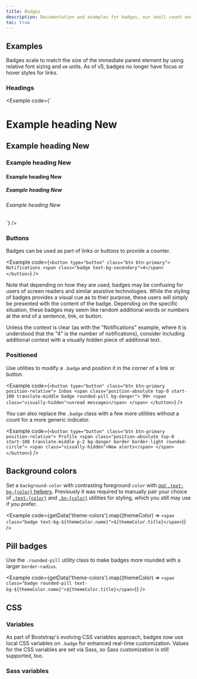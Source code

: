 ```yaml
---
title: Badges
description: Documentation and examples for badges, our small count and labeling component.
toc: true
---
```



## Examples

Badges scale to match the size of the immediate parent element by using relative font sizing and `em` units. As of v5, badges no longer have focus or hover styles for links.

### Headings

<Example code={`<h1>Example heading <span class="badge bg-secondary">New</span></h1>
<h2>Example heading <span class="badge bg-secondary">New</span></h2>
<h3>Example heading <span class="badge bg-secondary">New</span></h3>
<h4>Example heading <span class="badge bg-secondary">New</span></h4>
<h5>Example heading <span class="badge bg-secondary">New</span></h5>
<h6>Example heading <span class="badge bg-secondary">New</span></h6>`} />

### Buttons

Badges can be used as part of links or buttons to provide a counter.

<Example code={`<button type="button" class="btn btn-primary">
  Notifications <span class="badge text-bg-secondary">4</span>
</button>`} />

Note that depending on how they are used, badges may be confusing for users of screen readers and similar assistive technologies. While the styling of badges provides a visual cue as to their purpose, these users will simply be presented with the content of the badge. Depending on the specific situation, these badges may seem like random additional words or numbers at the end of a sentence, link, or button.

Unless the context is clear (as with the "Notifications" example, where it is understood that the "4" is the number of notifications), consider including additional context with a visually hidden piece of additional text.

### Positioned

Use utilities to modify a `.badge` and position it in the corner of a link or button.

<Example code={`<button type="button" class="btn btn-primary position-relative">
  Inbox
  <span class="position-absolute top-0 start-100 translate-middle badge rounded-pill bg-danger">
    99+
    <span class="visually-hidden">unread messages</span>
  </span>
</button>`} />

You can also replace the `.badge` class with a few more utilities without a count for a more generic indicator.

<Example code={`<button type="button" class="btn btn-primary position-relative">
  Profile
  <span class="position-absolute top-0 start-100 translate-middle p-2 bg-danger border border-light rounded-circle">
    <span class="visually-hidden">New alerts</span>
  </span>
</button>`} />

## Background colors

<AddedIn version="5.2.0" />

Set a `background-color` with contrasting foreground `color` with [our `.text-bg-{color}` helpers]([[docsref:helpers/color-background]]). Previously it was required to manually pair your choice of [`.text-{color}`]([[docsref:/utilities/colors]]) and [`.bg-{color}`]([[docsref:/utilities/background]]) utilities for styling, which you still may use if you prefer.

<Example code={getData('theme-colors').map((themeColor) => `<span class="badge text-bg-${themeColor.name}">${themeColor.title}</span>`)} />

<Callout name="warning-color-assistive-technologies" />

## Pill badges

Use the `.rounded-pill` utility class to make badges more rounded with a larger `border-radius`.

<Example code={getData('theme-colors').map((themeColor) => `<span class="badge rounded-pill text-bg-${themeColor.name}">${themeColor.title}</span>`)} />

## CSS

### Variables

<AddedIn version="5.2.0" />

As part of Bootstrap's evolving CSS variables approach, badges now use local CSS variables on `.badge` for enhanced real-time customization. Values for the CSS variables are set via Sass, so Sass customization is still supported, too.

<ScssDocs name="badge-css-vars" file="scss/_badge.scss" />

### Sass variables

<ScssDocs name="badge-variables" file="scss/_variables.scss" />
